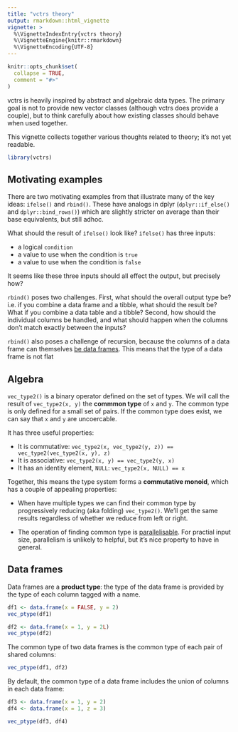 ```yaml
---
title: "vctrs theory"
output: rmarkdown::html_vignette
vignette: >
  %\VignetteIndexEntry{vctrs theory}
  %\VignetteEngine{knitr::rmarkdown}
  %\VignetteEncoding{UTF-8}
---
```


```r
knitr::opts_chunk$set(
  collapse = TRUE,
  comment = "#>"
)
```

vctrs is heavily inspired by abstract and algebraic data types. The primary goal is not to provide new vector classes (although vctrs does provide a couple), but to think carefully about how existing classes should behave when used together.

This vignette collects together various thoughts related to theory; it's not yet readable.

```r
library(vctrs)
```

## Motivating examples

There are two motivating examples from that illustrate many of the key ideas: `ifelse()` and `rbind()`. These have analogs in dplyr (`dplyr::if_else()` and `dplyr::bind_rows()`) which are slightly stricter on average than their base equivalents, but still adhoc. 

What should the result of `ifelse()` look like? `ifelse()` has three inputs: 

* a logical `condition`
* a value to use when the condition is `true`
* a value to use when the condition is `false`

It seems like these three inputs should all effect the output, but precisely how?

`rbind()` poses two challenges. First, what should the overall output type be? i.e. if you combine a data frame and a tibble, what should the result be? What if you combine a data table and a tibble? Second, how should the individual columns be handled, and what should happen when the columns don't match exactly between the inputs?

`rbind()` also poses a challenge of recursion, because the columns of a data frame can themselves [be data frames][df-col]. This means that the type of a data frame is not flat 

## Algebra

`vec_type2()` is a binary operator defined on the set of types. We will call the result of `vec_type2(x, y)` the __commmon type__ of `x` and `y`. The common type is only defined for a small set of pairs. If the common type does exist, we can say that `x` and `y` are uncoercable.

It has three useful properties:

* It is commutative: `vec_type2(x, vec_type2(y, z)) == vec_type2(vec_type2(x, y), z)`
* It is associative: `vec_type2(x, y) == vec_type2(y, x)`
* It has an identity element, `NULL`: `vec_type2(x, NULL) == x`

Together, this means the type system forms a __commutative monoid__, which has a couple of appealing properties:

* When have multiple types we can find their common type by progressively 
  reducing (aka folding) `vec_type2()`. We'll get the same results regardless
  of whether we reduce from left or right.
  
* The operation of finding common type is [parallelisable][prefix-sum].
  For practial input size, parallelism is unlikely to helpful, but it's 
  nice property to have in general.

## Data frames

Data frames are a __product type__: the type of the data frame is provided by the type of each column tagged with a name.

```r
df1 <- data.frame(x = FALSE, y = 2)
vec_ptype(df1)

df2 <- data.frame(x = 1, y = 2L)
vec_ptype(df2)
```

The common type of two data frames is the common type of each pair of shared columns:

```r
vec_ptype(df1, df2)
```

By default, the common type of a data frame includes the union of columns in each data frame:

```r
df3 <- data.frame(x = 1, y = 2)
df4 <- data.frame(x = 1, z = 3)

vec_ptype(df3, df4)
```

[df-col]: https://adv-r.hadley.nz/vectors-chap.html#matrix-and-data-frame-columns
[prefix-sum]: https://en.wikipedia.org/wiki/Prefix_sum#Parallel_algorithm
